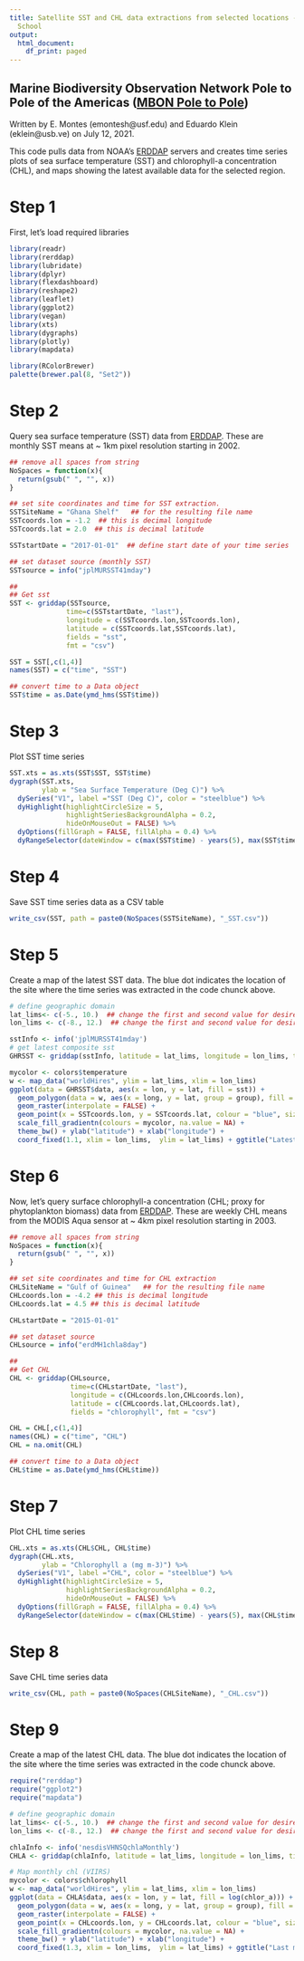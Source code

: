 ```yaml
---
title: Satellite SST and CHL data extractions from selected locations - COESSING Ghana
  School
output: 
  html_document:
    df_print: paged
---
```


## Marine Biodiversity Observation Network Pole to Pole of the Americas ([MBON Pole to Pole](https://marinebon.org/p2p/))

Written by E. Montes (emontesh@usf.edu) and Eduardo Klein (eklein@usb.ve) on July 12, 2021.

This code pulls data from NOAA's [ERDDAP](https://coastwatch.pfeg.noaa.gov/erddap/index.html) servers and creates time series plots of sea surface temperature (SST) and chlorophyll-a concentration (CHL), and maps showing the latest available data for the selected region.

# Step 1
First, let's load required libraries
```r
library(readr)
library(rerddap)
library(lubridate)
library(dplyr)
library(flexdashboard)
library(reshape2)
library(leaflet)
library(ggplot2)
library(vegan)
library(xts)
library(dygraphs)
library(plotly)
library(mapdata)

library(RColorBrewer)
palette(brewer.pal(8, "Set2"))
```

# Step 2
Query sea surface temperature (SST) data from [ERDDAP](https://coastwatch.pfeg.noaa.gov/erddap/griddap/jplMURSST41mday.html). These are monthly SST means at ~ 1km pixel resolution starting in 2002.
```r
## remove all spaces from string
NoSpaces = function(x){
  return(gsub(" ", "", x))
}

## set site coordinates and time for SST extraction. 
SSTSiteName = "Ghana Shelf"   ## for the resulting file name
SSTcoords.lon = -1.2  ## this is decimal longitude
SSTcoords.lat = 2.0  ## this is decimal latitude

SSTstartDate = "2017-01-01"  ## define start date of your time series 

## set dataset source (monthly SST)
SSTsource = info("jplMURSST41mday")

##
## Get sst 
SST <- griddap(SSTsource, 
              time=c(SSTstartDate, "last"),
              longitude = c(SSTcoords.lon,SSTcoords.lon),
              latitude = c(SSTcoords.lat,SSTcoords.lat),
              fields = "sst",
              fmt = "csv")

SST = SST[,c(1,4)]
names(SST) = c("time", "SST")

## convert time to a Data object
SST$time = as.Date(ymd_hms(SST$time))

```

# Step 3
Plot SST time series
```r
SST.xts = as.xts(SST$SST, SST$time)
dygraph(SST.xts, 
        ylab = "Sea Surface Temperature (Deg C)") %>% 
  dySeries("V1", label ="SST (Deg C)", color = "steelblue") %>%
  dyHighlight(highlightCircleSize = 5, 
              highlightSeriesBackgroundAlpha = 0.2,
              hideOnMouseOut = FALSE) %>% 
  dyOptions(fillGraph = FALSE, fillAlpha = 0.4) %>% 
  dyRangeSelector(dateWindow = c(max(SST$time) - years(5), max(SST$time)))

```

# Step 4
Save SST time series data as a CSV table
```r
write_csv(SST, path = paste0(NoSpaces(SSTSiteName), "_SST.csv"))
```

# Step 5
Create a map of the latest SST data. The blue dot indicates the location of the site where the time series was extracted in the code chunck above.
```r
# define geographic domain
lat_lims<- c(-5., 10.)  ## change the first and second value for desired minimum and maximum latitude.
lon_lims <- c(-8., 12.)  ## change the first and second value for desired minimum and maximum longitude.

sstInfo <- info('jplMURSST41mday')
# get latest composite sst
GHRSST <- griddap(sstInfo, latitude = lat_lims, longitude = lon_lims, time = c('last','last'), fields = 'sst')

mycolor <- colors$temperature
w <- map_data("worldHires", ylim = lat_lims, xlim = lon_lims)
ggplot(data = GHRSST$data, aes(x = lon, y = lat, fill = sst)) + 
  geom_polygon(data = w, aes(x = long, y = lat, group = group), fill = "grey80") +
  geom_raster(interpolate = FALSE) +
  geom_point(x = SSTcoords.lon, y = SSTcoords.lat, colour = "blue", size = 3) +
  scale_fill_gradientn(colours = mycolor, na.value = NA) +
  theme_bw() + ylab("latitude") + xlab("longitude") +
  coord_fixed(1.1, xlim = lon_lims,  ylim = lat_lims) + ggtitle("Latest SST")
```


# Step 6
Now, let's query surface chlorophyll-a concentration (CHL; proxy for phytoplankton biomass) data from [ERDDAP](https://coastwatch.pfeg.noaa.gov/erddap/griddap/erdMH1chla8day.html).  These are weekly CHL means from the MODIS Aqua sensor at ~ 4km pixel resolution starting in 2003.
```r
## remove all spaces from string
NoSpaces = function(x){
  return(gsub(" ", "", x))
}

## set site coordinates and time for CHL extraction
CHLSiteName = "Gulf of Guinea"   ## for the resulting file name
CHLcoords.lon = -4.2 ## this is decimal longitude
CHLcoords.lat = 4.5 ## this is decimal latitude

CHLstartDate = "2015-01-01"

## set dataset source
CHLsource = info("erdMH1chla8day")

##
## Get CHL 
CHL <- griddap(CHLsource, 
               time=c(CHLstartDate, "last"),
               longitude = c(CHLcoords.lon,CHLcoords.lon),
               latitude = c(CHLcoords.lat,CHLcoords.lat),
               fields = "chlorophyll", fmt = "csv")

CHL = CHL[,c(1,4)]
names(CHL) = c("time", "CHL")
CHL = na.omit(CHL)

## convert time to a Data object
CHL$time = as.Date(ymd_hms(CHL$time))

```

# Step 7
Plot CHL time series
```r
CHL.xts = as.xts(CHL$CHL, CHL$time)
dygraph(CHL.xts, 
        ylab = "Chlorophyll a (mg m-3)") %>% 
  dySeries("V1", label ="CHL", color = "steelblue") %>%
  dyHighlight(highlightCircleSize = 5, 
              highlightSeriesBackgroundAlpha = 0.2,
              hideOnMouseOut = FALSE) %>% 
  dyOptions(fillGraph = FALSE, fillAlpha = 0.4) %>% 
  dyRangeSelector(dateWindow = c(max(CHL$time) - years(5), max(CHL$time)))

```

# Step 8
Save CHL time series data
```r
write_csv(CHL, path = paste0(NoSpaces(CHLSiteName), "_CHL.csv"))
```

# Step 9
Create a map of the latest CHL data. The blue dot indicates the location of the site where the time series was extracted in the code chunck above.
```r
require("rerddap")
require("ggplot2")
require("mapdata")

# define geographic domain
lat_lims<- c(-5., 10.)  ## change the first and second value for desired minimum and maximum latitude.
lon_lims <- c(-8., 12.)  ## change the first and second value for desired minimum and maximum longitude.

chlaInfo <- info('nesdisVHNSQchlaMonthly')
CHLA <- griddap(chlaInfo, latitude = lat_lims, longitude = lon_lims, time = c('last','last'), fields = 'chlor_a')

# Map monthly chl (VIIRS)
mycolor <- colors$chlorophyll
w <- map_data("worldHires", ylim = lat_lims, xlim = lon_lims)
ggplot(data = CHLA$data, aes(x = lon, y = lat, fill = log(chlor_a))) + 
  geom_polygon(data = w, aes(x = long, y = lat, group = group), fill = "grey80") +
  geom_raster(interpolate = FALSE) +
  geom_point(x = CHLcoords.lon, y = CHLcoords.lat, colour = "blue", size = 3) +
  scale_fill_gradientn(colours = mycolor, na.value = NA) +
  theme_bw() + ylab("latitude") + xlab("longitude") +
  coord_fixed(1.3, xlim = lon_lims,  ylim = lat_lims) + ggtitle("Last month")
```
